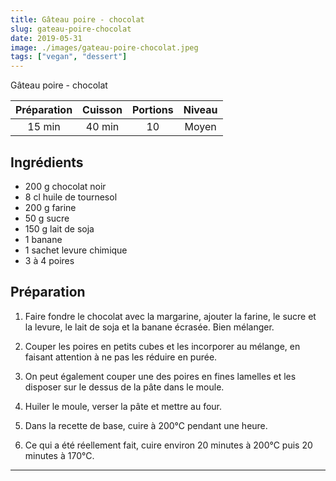```yaml
---
title: Gâteau poire - chocolat
slug: gateau-poire-chocolat
date: 2019-05-31
image: ./images/gateau-poire-chocolat.jpeg
tags: ["vegan", "dessert"]
---
```


<StyledParagraph>Gâteau poire - chocolat</StyledParagraph>

| Préparation | Cuisson | Portions | Niveau |
| :-: | :-: | :-: | :-: |
| 15 min | 40 min | 10 | Moyen |

## Ingrédients
- <ListItem>200 g chocolat noir</ListItem>
- <ListItem>8 cl huile de tournesol</ListItem>
- <ListItem>200 g farine</ListItem>
- <ListItem>50 g sucre</ListItem>
- <ListItem>150 g lait de soja</ListItem>
- <ListItem>1 banane</ListItem>
- <ListItem>1 sachet levure chimique</ListItem>
- <ListItem>3 à 4 poires</ListItem>

## Préparation

1. Faire fondre le chocolat avec la margarine, ajouter la farine, le sucre et la levure, le lait de soja et la banane écrasée. Bien mélanger.

2. Couper les poires en petits cubes et les incorporer au mélange, en faisant attention à ne pas les réduire en purée.

3. On peut également couper une des poires en fines lamelles et les disposer sur le dessus de la pâte dans le moule.

4. Huiler le moule, verser la pâte et mettre au four.

5. Dans la recette de base, cuire à 200°C pendant une heure.

6. Ce qui a été réellement fait, cuire environ 20 minutes à 200°C puis 20 minutes à 170°C.

---
